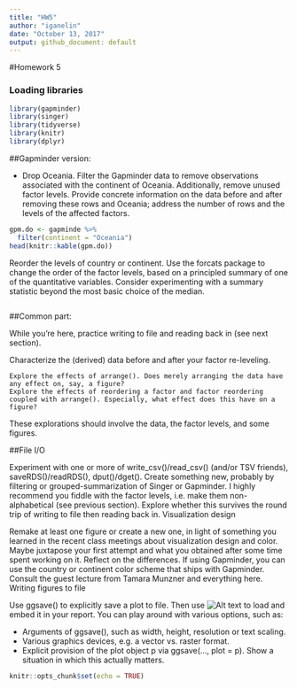 ```yaml
---
title: "HW5"
author: "iganelin"
date: "October 13, 2017"
output: github_document: default
---
```


#Homework 5

### Loading libraries
```r
library(gapminder)
library(singer)
library(tidyverse)
library(knitr)
library(dplyr)
```

##Gapminder version:

- Drop Oceania. Filter the Gapminder data to remove observations associated with the continent of Oceania. Additionally, remove unused factor levels. Provide concrete information on the data before and after removing these rows and Oceania; address the number of rows and the levels of the affected factors.
```r
gpm.do <- gapminde %>% 
  filter(continent = "Oceania")
head(knitr::kable(gpm.do))
```

Reorder the levels of country or continent. Use the forcats package to change the order of the factor levels, based on a principled summary of one of the quantitative variables. Consider experimenting with a summary statistic beyond the most basic choice of the median.
```r

```

##Common part:

While you’re here, practice writing to file and reading back in (see next section).

Characterize the (derived) data before and after your factor re-leveling.

    Explore the effects of arrange(). Does merely arranging the data have any effect on, say, a figure?
    Explore the effects of reordering a factor and factor reordering coupled with arrange(). Especially, what effect does this have on a figure?

These explorations should involve the data, the factor levels, and some figures.

##File I/O

Experiment with one or more of write_csv()/read_csv() (and/or TSV friends), saveRDS()/readRDS(), dput()/dget(). Create something new, probably by filtering or grouped-summarization of Singer or Gapminder. I highly recommend you fiddle with the factor levels, i.e. make them non-alphabetical (see previous section). Explore whether this survives the round trip of writing to file then reading back in.
Visualization design

Remake at least one figure or create a new one, in light of something you learned in the recent class meetings about visualization design and color. Maybe juxtapose your first attempt and what you obtained after some time spent working on it. Reflect on the differences. If using Gapminder, you can use the country or continent color scheme that ships with Gapminder. Consult the guest lecture from Tamara Munzner and everything here.
Writing figures to file

Use ggsave() to explicitly save a plot to file. Then use ![Alt text](/path/to/img.png) to load and embed it in your report. You can play around with various options, such as:

- Arguments of ggsave(), such as width, height, resolution or text scaling.
- Various graphics devices, e.g. a vector vs. raster format.
- Explicit provision of the plot object p via ggsave(..., plot = p). Show a situation in which this actually matters.



```r
knitr::opts_chunk$set(echo = TRUE)
```
